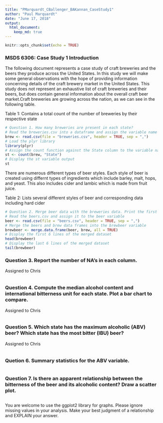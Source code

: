 ```yaml
---
title: "PMarquardt_CBallenger_BAKannan_CaseStudy1"
author: "Paul Marquardt"
date: "June 17, 2018"
output: 
  html_document:
    keep_md: true
---
```


```r
knitr::opts_chunk$set(echo = TRUE)
```

### MSDS 6306: Case Study 1 Introduction
The following document represents a case study of craft breweries and the beers they produce across the United States. In this study we will make some general observations with the hope of providing information concerning details of the craft brewery market in the United States. This study does not represent an exhaustive list of craft breweries and their beers, but does contain general information about the overall craft beer market.Craft breweries are growing across the nation, as we can see in the following table.

Table 1: Contains a total count of the number of breweries by their respective state
```r
# Question 1. How many breweries are present in each state?
# Read the breweries.csv into a dataframe and assign the variable name brew
brew <- read.csv(file = "breweries.csv", header = TRUE, sep = ",")
# Load the plyr library
library(plyr)
# Assign the count function against the State column to the variable name st
st <- count(brew, "State")
# Display the st variable output
st
```

There are numerous different types of beer styles. Each style of beer is created using differnt types of ingredients which include barley, malt, hops, and yeast. This also includes cider and lambic which is made from fruit juice. 

Table 2: Lists several different styles of beer and corresponding data including hard cider
```r
# Question 2. Merge beer data with the breweries data. Print the first 6 observations and the last six observations to check the merged file. 
# Read the beers.csv and assign it to the beer variable
beer <- read.csv(file = "beers.csv", header = TRUE, sep = ",")
# Merge the beers and brew data frames into the brewbeer variable
brewbeer <- merge.data.frame(beer, brew, all = TRUE)
# Display the first 6 lines of the merged dataset
head(brewbeer)
# Display the last 6 lines of the merged dataset
tail(brewbeer)
``` 
### Question 3. Report the number of NA's in each column. 
Assigned to Chris
```r

``` 
### Question 4. Compute the median alcohol content and international bitterness unit for each state. Plot a bar chart to compare. 
Assigned to Chris
```r

``` 
### Question 5. Which state has the maximum alcoholic (ABV) beer? Which state has the most bitter (IBU) beer? 
Assigned to Chris
```r

``` 
### Quetion 6. Summary statistics for the ABV variable. 
```r

``` 
### Question 7. Is there an apparent relationship between the bitterness of the beer and its alcoholic content? Draw a scatter plot. 
```r

``` 
You are welcome to use the ggplot2 library for graphs. Please ignore missing values in your analysis. Make your best judgment of a relationship and EXPLAIN your answer. 
 